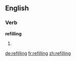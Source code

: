 ==English==

===Verb===
'''refilling'''

# {{present participle of|[[refill]]}}

[[de:refilling]]
[[fr:refilling]]
[[zh:refilling]]